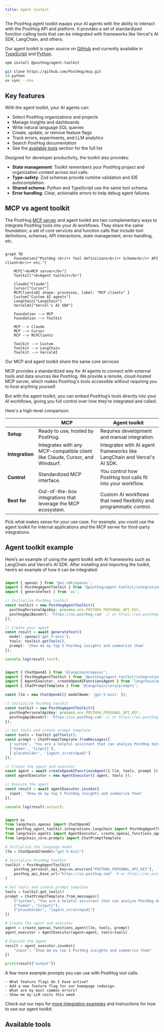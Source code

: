 ```yaml
---
title: Agent toolkit
---
```



The PostHog agent toolkit equips your AI agents with the ability to interact with the PostHog API and platform. It provides a set of standardized function calling tools that can be integrated with frameworks like Vercel's AI SDK, LangChain, and others.

Our agent toolkit is open source on [GitHub](https://github.com/PostHog/mcp) and currently available in [TypeScript](https://github.com/PostHog/mcp/tree/main/typescript) and [Python](https://github.com/PostHog/mcp/tree/main/python). 

<MultiLanguage selector="tabs">

```bash file=TypeScript
npm install @posthog/agent-toolkit
```

```bash file=Python
git clone https://github.com/PostHog/mcp.git
cd python
uv sync --dev
```

</MultiLanguage>

## Key features

With the agent toolkit, your AI agents can:

- Select PostHog organizations and projects
- Manage insights and dashboards
- Write natural language SQL queries
- Create, update, or remove feature flags
- Track errors, experiments, and LLM analytics
- Search PostHog documentation
- See the [available tools](#available-tools) section for the full list 

Designed for developer productivity, the toolkit also provides:

- **State management**: Toolkit remembers your PostHog project and organization context across tool calls. 
- **Type-safety**: Zod schemas provide runtime validation and IDE autocompletion.
- **Shared schema**: Python and TypeScript use the same tool schema.
- **Error handling**: Clear, actionable errors to help debug agent failures. 

## MCP vs agent toolkit 

The PostHog [MCP server](/model-context-protocol) and agent toolkit are two complementary ways to integrate PostHog tools into your AI workflows. They share the same foundation; a set of core services and function calls that include tool definitions, schemas, API interactions, state management, error handling, etc.

```mermaid

graph TB
    Foundation["PostHog <br/>• Tool definitions<br/>• Schema<br/>• API client<br/>• etc."]

    MCP["<b>MCP server</b>"]
    Toolkit["<b>Agent toolkit</b>"]

    Claude["Claude"]
    Cursor["Cursor"]
    MCPClients@{ shape: processes, label: "MCP clients" }
    Custom["Custom AI agents"]
    LangChain["LangChain"]
    VercelAI["Vercel's AI SDK"]

    Foundation --> MCP
    Foundation --> Toolkit

    MCP --> Claude
    MCP --> Cursor
    MCP --> MCPClients

    Toolkit --> Custom
    Toolkit --> LangChain
    Toolkit --> VercelAI

```

<Caption>Our MCP and agent toolkit share the same core services</Caption>


MCP provides a standardized way for AI agents to connect with external tools and data sources like PostHog. We provide a remote, cloud-hosted MCP server, which makes PostHog's tools accessible without requiring you to host anything yourself.

But with the agent toolkit, you can embed PostHog’s tools directly into your AI workflows, giving you full control over how they’re integrated and called.

Here's a high-level comparison: 

| &nbsp; | MCP | Agent toolkit |
| --- | --- | --- |
| **Setup** | Ready to use, hosted by PostHog. | Requires development and manual integration. |
| **Integration** | Integrates with any MCP-compatible client like Claude, Cursor, and Windsurf.| Integrates with AI agent frameworks like LangChain and Vercel's AI SDK. |
| **Control** | Standardized MCP interface. | You control how PostHog tool calls fit into your workflow. |
| **Best for** | Out-of-the-box integrations that leverage the MCP ecosystem. | Custom AI workflows that need flexibility and programmatic control. |

Pick what makes sense for your use case. For example, you could use the agent toolkit for internal applications *and* the MCP server for third-party integrations.

## Agent toolkit example

Here’s an example of using the agent toolkit with AI frameworks such as LangChain and Vercel’s AI SDK. After installing and importing the toolkit, here’s an example of how it can be integrated:

<MultiLanguage selector="tabs">

```typescript file=Vercel&nbsp;AI&nbsp;SDK

import { openai } from '@ai-sdk/openai';
import { PostHogAgentToolkit } from '@posthog/agent-toolkit/integrations/ai-sdk';
import { generateText } from 'ai';

// Initialize PostHog toolkit
const toolkit = new PostHogAgentToolkit({
  posthogPersonalApiKey: process.env.POSTHOG_PERSONAL_API_KEY,
  posthogApiBaseUrl: 'https://us.posthog.com' // or https://eu.posthog.com
});

// Create your agent
const result = await generateText({
  model: openai('gpt-5-mini'),
  tools: toolkit.getTools(),
  prompt: 'Show me my top 5 PostHog insights and summarize them'
});

console.log(result.text);

```

```typescript file=LangChain&nbsp;JS

import { ChatOpenAI } from '@langchain/openai';
import { PostHogAgentToolkit } from '@posthog/agent-toolkit/integrations/langchain';
import { AgentExecutor, createOpenAIFunctionsAgent } from 'langchain/agents';
import { ChatPromptTemplate } from '@langchain/core/prompts';

const llm = new ChatOpenAI({ modelName: 'gpt-5-mini' });

// Initialize PostHog toolkit
const toolkit = new PostHogAgentToolkit({
  posthogPersonalApiKey: process.env.POSTHOG_PERSONAL_API_KEY,
  posthogApiBaseUrl: 'https://us.posthog.com' // or https://eu.posthog.com
});

// Get tools and create prompt template
const tools = toolkit.getTools();
const prompt = ChatPromptTemplate.fromMessages([
  ['system', 'You are a helpful assistant that can analyze PostHog data.'],
  ['human', '{input}'],
  ['placeholder', '{agent_scratchpad}']
]);

// Create the agent and executor
const agent = await createOpenAIFunctionsAgent({ llm, tools, prompt });
const agentExecutor = new AgentExecutor({ agent, tools });

// Execute the agent
const result = await agentExecutor.invoke({
  input: 'Show me my top 5 PostHog insights and summarize them'
});

console.log(result.output);

```

```python file=LangChain&nbsp;Python

import os
from langchain_openai import ChatOpenAI
from posthog_agent_toolkit.integrations.langchain import PostHogAgentToolkit
from langchain.agents import AgentExecutor, create_openai_functions_agent
from langchain_core.prompts import ChatPromptTemplate

# Initialize the language model
llm = ChatOpenAI(model="gpt-5-mini")

# Initialize PostHog toolkit
toolkit = PostHogAgentToolkit(
    posthog_personal_api_key=os.environ["POSTHOG_PERSONAL_API_KEY"],
    posthog_api_base_url="https://us.posthog.com"  # or https://eu.posthog.com
)

# Get tools and create prompt template
tools = toolkit.get_tools()
prompt = ChatPromptTemplate.from_messages([
    ("system", "You are a helpful assistant that can analyze PostHog data."),
    ("human", "{input}"),
    ("placeholder", "{agent_scratchpad}")
])

# Create the agent and executor
agent = create_openai_functions_agent(llm, tools, prompt)
agent_executor = AgentExecutor(agent=agent, tools=tools)

# Execute the agent
result = agent_executor.invoke({
    "input": "Show me my top 5 PostHog insights and summarize them"
})

print(result["output"])

```

</MultiLanguage>

A few more example prompts you can use with PostHog tool calls:

```
- What feature flags do I have active?
- Add a new feature flag for our homepage redesign
- What are my most common errors?
- Show me my LLM costs this week
```

Check out our repo for [more integration examples](https://github.com/PostHog/mcp/tree/main/examples) and instructions for how to use our agent toolkit. 

## Available tools

<MCPTools />